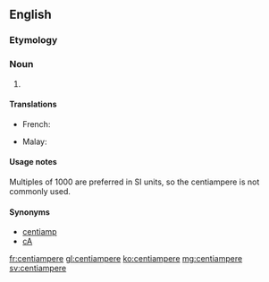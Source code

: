 ==English==

===Etymology===
{{prefix|centi|ampere|lang=en}}

===Noun===
{{en-noun}}

# {{SI-unit|centi|ampere|electric current}}

====Translations====
{{trans-top|10<sup>-2</sup> amperes}}
* French: {{t+|fr|centiampère|m}}
{{trans-mid}}
* Malay: {{t|ms|sentiampere}}
{{trans-bottom}}

====Usage notes====
Multiples of 1000 are preferred in SI units, so the centiampere is not commonly used.

====Synonyms====
* [[centiamp]]
* [[cA]]

[[fr:centiampere]]
[[gl:centiampere]]
[[ko:centiampere]]
[[mg:centiampere]]
[[sv:centiampere]]